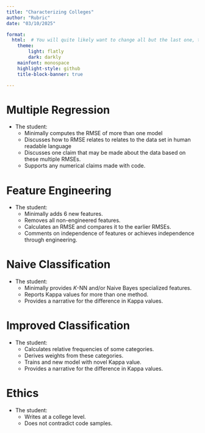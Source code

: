 ```yaml
---
title: "Characterizing Colleges"
author: "Rubric"
date: "03/10/2025"

format: 
  html:  # You will quite likely want to change all but the last one, to taste
    theme:
        light: flatly
        dark: darkly
    mainfont: monospace
    highlight-style: github
    title-block-banner: true

---
```


# Multiple Regression

- The student:
    - Minimally computes the RMSE of more than one model
    - Discusses how to RMSE relates to relates to the data set in human readable language
    - Discusses one claim that may be made about the data based on these multiple RMSEs.
    - Supports any numerical claims made with code.

# Feature Engineering

- The student:
    - Minimally adds 6 new features.
    - Removes all non-engineered features.
    - Calculates an RMSE and compares it to the earlier RMSEs.
    - Comments on independence of features or achieves independence through engineering.

# Naive Classification

- The student:
    - Minimally provides $K$-NN and/or Naive Bayes specialized features.
    - Reports Kappa values for more than one method.
    - Provides a narrative for the difference in Kappa values.

# Improved Classification

- The student:
    - Calculates relative frequencies of some categories.
    - Derives weights from these categories.
    - Trains and new model with novel Kappa value.
    - Provides a narrative for the difference in Kappa values.

# Ethics

- The student:
    - Writes at a college level.
    - Does not contradict code samples.